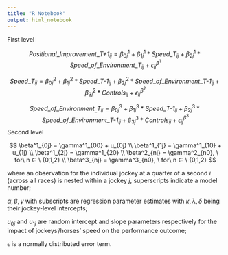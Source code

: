 ```yaml
---
title: "R Notebook"
output: html_notebook
---
```




First level

$$
Positional \_ Improvement\_\textit{T+1}_{ij} = 
\beta^1_{0j} + \beta^1_{1j}*Speed\_\textit{T}_{ij} + \beta^1_{2j}*Speed\_of\_Environment \_ \textit{T}_{ij} + \epsilon^{\beta^1}_{ij}
$$

$$
Speed\_{T}_{ij} = \beta^2_{0j} + \beta^2_{1j}*Speed\_\textit{T-1}_{ij} + \beta^2_{2j}*Speed\_of\_Environment\_\textit{T-1}_{ij} + \beta^2_{3j}*Controls_{ij} + \epsilon^{\beta^2}_{ij}
$$


$$
Speed\_of\_Environment_\_{T}_{ij} = \beta^3_{0j} + \beta^3_{1j}*Speed\_\textit{T-1}_{ij} + \beta^3_{2j}*Speed\_of\_Environment\_\textit{T-1}_{ij} + \beta^3_{3j}*Controls_{ij} + \epsilon^{\beta^3}_{ij}
$$
Second level

$$
\beta^1_{0j} = \gamma^1_{00} + u_{0j} \\
\beta^1_{1j} = \gamma^1_{10} + u_{1j} \\
\beta^1_{2j} = \gamma^1_{20}  \\
\beta^2_{nj} = \gamma^2_{n0}, \ for\ n ∈ \ {0,1,2} \\ 
\beta^3_{nj} = \gamma^3_{n0},  \ for\ n ∈ \ {0,1,2}
$$

where an observation for the individual jockey at a quarter of a second $i$ (across all races) is nested within a jockey $j$, superscripts indicate a model number;

$\alpha, \beta, \gamma$ with subscripts are regression parameter estimates with $\kappa, \lambda, \delta$ being their jockey-level intercepts;

$u_{0j}$ and $u_{1j}$ are random intercept and slope parameters respectively for the impact of jockeys'/horses' speed on the performance outcome;

$\epsilon$ is a normally distributed error term.



